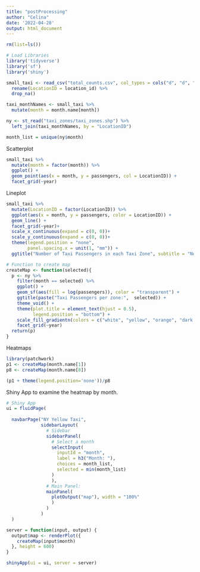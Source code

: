 ```yaml
---
title: "postProcessing"
author: "Celina"
date: '2022-04-28'
output: html_document
---
```


```r
rm(list=ls())

# Load Libraries 
library('tidyverse')
library('sf')
library('shiny')

small_taxi <- read_csv("total_counts.csv", col_types = cols("d", "d", "d", "d")) %>%
  rename(LocationID = location_id) %>%
  drop_na()

taxi_monthNames <- small_taxi %>%
  mutate(month = month.name[month])

ny <- st_read("taxi_zones/taxi_zones.shp") %>%
  left_join(taxi_monthNames, by = "LocationID")

month_list = unique(ny$month)
```

Scatterplot 
```r
small_taxi %>%
  mutate(month = factor(month)) %>%
  ggplot() + 
  geom_point(aes(x = month, y = passengers, col = LocationID)) + 
  facet_grid(~year) 
```

Lineplot 
```r
small_taxi %>%
  mutate(LocationID = factor(LocationID)) %>%
  ggplot(aes(x = month, y = passengers, color = LocationID)) + 
  geom_line() + 
  facet_grid(~year)+
  scale_x_continuous(expand = c(0, 0))+
  scale_y_continuous(expand = c(0, 0))+
  theme(legend.position = "none", 
        panel.spacing.x = unit(1, "mm")) + 
  ggtitle("Number of Taxi Passengers in each Taxi Zone", subtitle = "New York")
```



```r
# Function to create map 
createMap <- function(selected){
  p <- ny %>%
    filter(month == selected) %>%
    ggplot() + 
    geom_sf(aes(fill = log(passengers)), color = "transparent") + 
    ggtitle(paste("Taxi Passengers per zone:",  selected)) + 
    theme_void() +
    theme(plot.title = element_text(hjust = 0.5),
          legend.position = "bottom") + 
    scale_fill_gradientn(colors = c("white", "yellow", "orange", "dark red"), na.value = "light grey", name = "Passenger Count\n(log scale)") +
    facet_grid(~year)
  return(p)
}
```

Heatmaps  
```r
library(patchwork)
p1 <- createMap(month.name[1]) 
p8 <- createMap(month.name[8])

(p1 + theme(legend.position='none'))/p8
```


Shiny App to examine the heatmap by month. 
```r
# Shiny App 
ui = fluidPage(
  
  navbarPage("NY Yellow Taxi",
             sidebarLayout(
               # Sidebar
               sidebarPanel(
                 # Select a month
                 selectInput(
                   inputId = "month", 
                   label = h3("Month: "), 
                   choices = month_list, 
                   selected = min(month_list)
                 )
                 ), 
               # Main Panel: 
               mainPanel(
                 plotOutput("map"), width = "100%"
                 )
               )
             )
  )

server = function(input, output) {
  output$map <- renderPlot({
    createMap(input$month)
  }, height = 600)
}

shinyApp(ui = ui, server = server)
```










